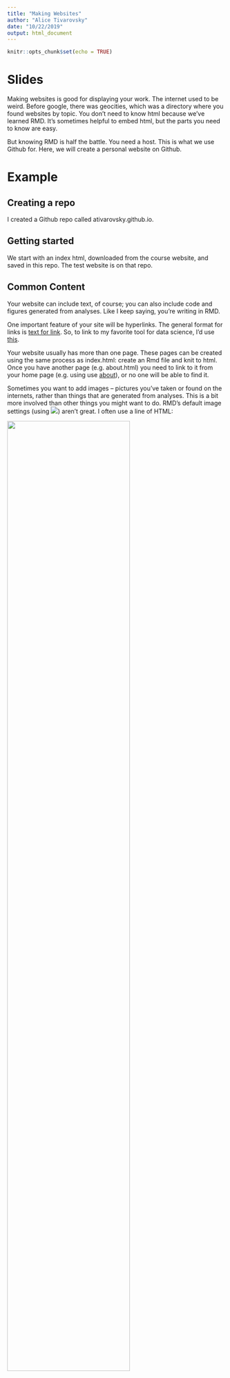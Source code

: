 ```yaml
---
title: "Making Websites"
author: "Alice Tivarovsky"
date: "10/22/2019"
output: html_document
---
```


```r
knitr::opts_chunk$set(echo = TRUE)
```

# Slides

Making websites is good for displaying your work. The internet used to be weird. Before google, there was geocities, which was a directory where you found websites by topic. You don't need to know html because we've learned RMD. It's sometimes helpful to embed html, but the parts you need to know are easy. 

But knowing RMD is half the battle. You need a host. This is what we use Github for. Here, we will create a personal website on Github. 

# Example

## Creating a repo

I created a Github repo called ativarovsky.github.io. 

## Getting started

We start with an index html, downloaded from the course website, and saved in this repo. The test website is on that repo. 

## Common Content

Your website can include text, of course; you can also include code and figures generated from analyses. Like I keep saying, you’re writing in RMD.

One important feature of your site will be hyperlinks. The general format for links is [text for link](address.of.link). So, to link to my favorite tool for data science, I’d use [this](google.com).

Your website usually has more than one page. These pages can be created using the same process as index.html: create an Rmd file and knit to html. Once you have another page (e.g. about.html) you need to link to it from your home page (e.g. using use [about](about.html)), or no one will be able to find it.

Sometimes you want to add images – pictures you’ve taken or found on the internets, rather than things that are generated from analyses. This is a bit more involved than other things you might want to do. RMD’s default image settings (using ![](image.jpg)) aren’t great. I often use a line of HTML:

<img src="images/image.jpg" style="width:75%">



